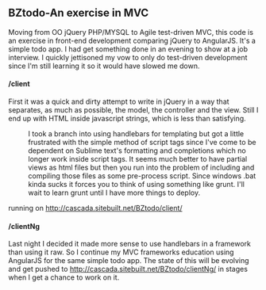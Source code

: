 ==BZtodo-An exercise in MVC==

Moving from OO jQuery PHP/MYSQL to Agile test-driven MVC, this code is an exercise in front-end development comparing jQuery to AngularJS. It's a simple todo app. I had get something done in  an evening to show at a job interview. I quickly jettisoned my vow to only do test-driven development since I'm still learning it so it would have slowed me down.
====/client====
First it was a quick and dirty attempt to write in jQuery in a way that separates, as much as possible, the model, the controller and the view. Still I end up with HTML inside javascript strings, which is less than satisfying. 

:I took a branch into using handlebars for templating but got a little frustrated with the simple method of script tags since I've come to be dependent on Sublime text's formatting and completions which no longer work inside script tags. It seems much better to have partial views as html files but then you run into the problem of including and compiling those files as some pre-process script. Since windows .bat kinda sucks it forces you to think of using something like grunt. I'll wait to learn grunt until I have more things to deploy.
running on http://cascada.sitebuilt.net/BZtodo/client/

====/clientNg====
Last night I decided it made more sense to use handlebars in a framework than using it raw. So I continue my MVC frameworks education using AngularJS for the same simple todo app. The state of this will be evolving and get pushed to http://cascada.sitebuilt.net/BZtodo/clientNg/ in stages when I get a chance to work on it.
 
